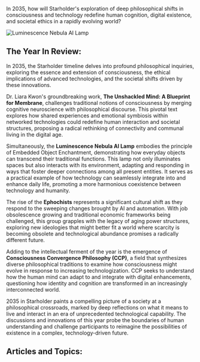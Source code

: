 In 2035, how will Starholder's exploration of deep philosophical shifts in consciousness and technology redefine human cognition, digital existence, and societal ethics in a rapidly evolving world?

<img src="https://www.blockstar.com/wp-content/uploads/2024/06/111_lumi.png" alt="Luminescence Nebula AI Lamp" />

## The Year In Review:
In 2035, the Starholder timeline delves into profound philosophical inquiries, exploring the essence and extension of consciousness, the ethical implications of advanced technologies, and the societal shifts driven by these innovations.

Dr. Liara Kwon's groundbreaking work, **The Unshackled Mind: A Blueprint for Membrane**, challenges traditional notions of consciousness by merging cognitive neuroscience with philosophical discourse. This pivotal text explores how shared experiences and emotional symbiosis within networked technologies could redefine human interaction and societal structures, proposing a radical rethinking of connectivity and communal living in the digital age.

Simultaneously, the **Luminescence Nebula AI Lamp** embodies the principle of Embedded Object Enchantment, demonstrating how everyday objects can transcend their traditional functions. This lamp not only illuminates spaces but also interacts with its environment, adapting and responding in ways that foster deeper connections among all present entities. It serves as a practical example of how technology can seamlessly integrate into and enhance daily life, promoting a more harmonious coexistence between technology and humanity.

The rise of the **Ephochists** represents a significant cultural shift as they respond to the sweeping changes brought by AI and automation. With job obsolescence growing and traditional economic frameworks being challenged, this group grapples with the legacy of aging power structures, exploring new ideologies that might better fit a world where scarcity is becoming obsolete and technological abundance promises a radically different future.

Adding to the intellectual ferment of the year is the emergence of **Consciousness Convergence Philosophy (CCP)**, a field that synthesizes diverse philosophical traditions to examine how consciousness might evolve in response to increasing technologization. CCP seeks to understand how the human mind can adapt to and integrate with digital enhancements, questioning how identity and cognition are transformed in an increasingly interconnected world.

2035 in Starholder paints a compelling picture of a society at a philosophical crossroads, marked by deep reflections on what it means to live and interact in an era of unprecedented technological capability. The discussions and innovations of this year probe the boundaries of human understanding and challenge participants to reimagine the possibilities of existence in a complex, technology-driven future.

## Articles and Topics:

